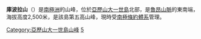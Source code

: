 {{Unreferenced|time=2020-09-01T07:46:13+00:00}}
{{Coord|69|21|S|70|27|W|display=title}}

'''庫波拉山'''（{{lang-en|Mount Cupola}}）是[[南極洲|南極洲]]的山峰，位於[[亞歷山大一世島|亞歷山大一世島]]北部，是[[魯昂山脈|魯昂山脈]]的東南端，海拔高度2,500米，是該島第五高山峰，現時受[[南極條約體系|南極條約體系]]管理。

{{DEFAULTSORT:Mount Cupola}}
[[Category:亞歷山大一世島山峰|Category:亞歷山大一世島山峰]]
[[Category:海拔2000公尺至2999公尺的南極洲山峰|5]]


{{AlexanderIsland-geo-stub}}